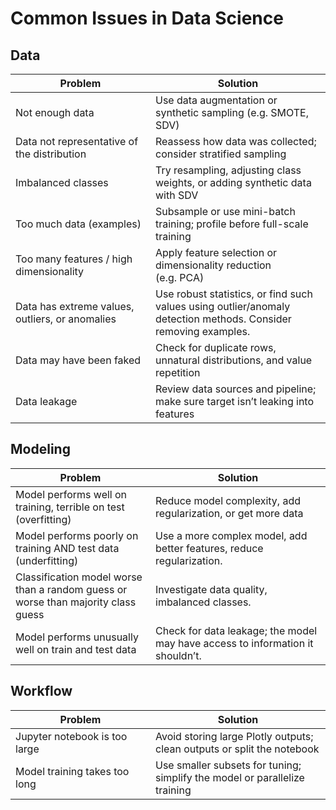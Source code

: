 # Common Issues in Data Science {.unnumbered}

## Data

| Problem | Solution |
|--------|----------|
| Not enough data | Use data augmentation or synthetic sampling (e.g. SMOTE, SDV) |
| Data not representative of the distribution | Reassess how data was collected; consider stratified sampling |
| Imbalanced classes | Try resampling, adjusting class weights, or adding synthetic data with SDV |
| Too much data (examples) | Subsample or use mini-batch training; profile before full-scale training |
| Too many features / high dimensionality | Apply feature selection or dimensionality reduction (e.g. PCA) |
| Data has extreme values, outliers, or anomalies | Use robust statistics, or find such values using outlier/anomaly detection methods. Consider removing examples. |
| Data may have been faked | Check for duplicate rows, unnatural distributions, and value repetition |
| Data leakage | Review data sources and pipeline; make sure target isn’t leaking into features |

## Modeling

| Problem | Solution |
|--------|----------|
| Model performs well on training, terrible on test (overfitting) | Reduce model complexity, add regularization, or get more data |
| Model performs poorly on training AND test data (underfitting) | Use a more complex model, add better features, reduce regularization. |
| Classification model worse than a random guess or worse than majority class guess | Investigate data quality, imbalanced classes. |
| Model performs unusually well on train and test data | Check for data leakage; the model may have access to information it shouldn't. |

## Workflow

| Problem | Solution |
|--------|----------|
| Jupyter notebook is too large | Avoid storing large Plotly outputs; clean outputs or split the notebook |
| Model training takes too long | Use smaller subsets for tuning; simplify the model or parallelize training |


